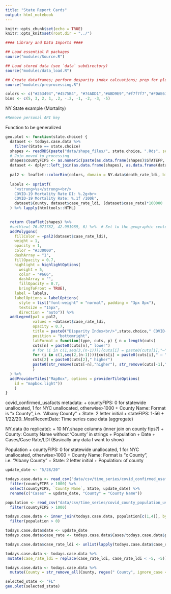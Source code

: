 ```yaml
---
title: "State Report Cards"
output: html_notebook
---
```




```r
knitr::opts_chunk$set(echo = TRUE)
knitr::opts_knit$set(root.dir = "../")
```

```r
#### Library and Data Imports ####

## Load essential R packages
source("modules/Source.R")

## Load stored data (see `data` subdirectory)
source("modules/data_load.R")

## Create dataframes; perform desparity index calcuations; prep for plotting
source("modules/preprocessing.R")

```

```r
colors <- c("#253494","#4575B4", "#74ADD1","#ABD9E9","#f7f7f7","#FDAE61","#F46D43", "#D73027", "#BD0026")
bins <- c(5, 3, 2, 1, .2, -.2, -1, -2, -3, -5)
```

NY State example (Mortality)
```r



#Remove personal API key
```

Function to be generalized

```r
geo.plot <- function(state.choice) {
  dataset <- todays.case.data %>%
    filter(State == state.choice)
  shapes <- readRDS(paste("data/shape_files/", state.choice, ".Rds", sep = ""))
  # Join moved to processing
  shapes$countyFIPS <- as.numeric(paste(as.data.frame(shapes)$STATEFP, as.data.frame(shapes)$COUNTYFP, sep = ''))
  dataset <- dplyr::left_join(as.data.frame(shapes), as.data.frame(dataset), by = c("countyFIPS" = "countyFIPS"))
  
  pal2 <- leaflet::colorBin(colors, domain = NY.data$death_rate_ldi, bins = bins, reverse=FALSE)
    
  labels <- sprintf(
    "<strong>%s</strong><br/>
    COVID-19 Mortality Rate DI: %.2g<br>
    COVID-19 Mortality Rate: %.1f /100k",
    dataset$County, dataset$case_rate_ldi, (dataset$case_rate)*100000
  ) %>% lapply(htmltools::HTML)
  

  return (leaflet(shapes) %>%
  #setView(-76.071782, 42.991989, 6) %>%  # Set to the geographic center of NY
  addPolygons(
    fillColor = ~pal2(dataset$case_rate_ldi),
    weight = 1,
    opacity = 1,
    color = "#330000",
    dashArray = "1",
    fillOpacity = 0.7,
    highlight = highlightOptions(
      weight = 5,
      color = "#666",
      dashArray = "",
      fillOpacity = 0.7,
      bringToFront = TRUE),
    label = labels,
    labelOptions = labelOptions(
      style = list("font-weight" = "normal", padding = "3px 8px"),
      textsize = "15px",
      direction = "auto")) %>% 
  addLegend(pal = pal2, 
            values = ~dataset$case_rate_ldi, 
            opacity = 0.7, 
            title = paste0("Disparity Index<br/>",state.choice," COVID-19 Case Rates"),
            position = "bottomright",
            labFormat = function(type, cuts, p) { n = length(cuts) 
            cuts[n] = paste0(cuts[n]," lower") 
            # for (i in c(1,seq(3,(n-1)))){cuts[i] = paste0(cuts[i],"—")} 
            for (i in c(1,seq(2,(n-1)))){cuts[i] = paste0(cuts[i]," — ")} 
            cuts[2] = paste0(cuts[2]," higher") 
            paste0(str_remove(cuts[-n],"higher"), str_remove(cuts[-1],"—"))
            }
  ) %>%
  addProviderTiles("MapBox", options = providerTileOptions(
    id = "mapbox.light"))
    )
}

```

covid_confirmed_usafacts metadata:
+ countyFIPS: 0 for statewide unallocated, 1 for NYC unallocated, otherwise>1000
+ County Name: Format is "x County", i.e. "Albany County"
+ State: 2 letter initial
+ stateFIPS: 1-56
+ 1/22/20..MostRecentDate: Time series case data (aggregate)

NY.data (to replicate):
+ 10 NY.shape columns (inner join on county fips?)
+ County: County Name without 'County' in strings
+ Population
+ Date
+ Cases/Case Rate/LDI (Basically any data I want to show)

Population
+ countyFIPS: 0 for statewide unallocated, 1 for NYC unallocated, otherwise>1000
+ County Name: Format is "x County", i.e. "Albany County"
+ State: 2 letter initial
+ Population: of county


```r
update_date <- "5/28/20"

todays.case.data <- read_csv("data/csv/time_series/covid_confirmed_usafacts.csv") %>%
  filter(countyFIPS > 1000) %>%
  select(countyFIPS, `County Name`, State, update_date) %>%
  rename(c("Cases" = update_date, "County" = "County Name"))

population <- read_csv("data/csv/time_series/covid_county_population_usafacts.csv") %>%
  filter(countyFIPS > 1000)

todays.case.data <- inner_join(todays.case.data, population[c(1,4)], by=c("countyFIPS" = "countyFIPS")) %>%
  filter(population > 0)

todays.case.data$date <- update_date
todays.case.data$case_rate <- todays.case.data$Cases/todays.case.data$population

todays.case.data$case_rate_ldi <- unlist(lapply(todays.case.data$case_rate, FUN=function(x){-log(pUS.6.cases/x)})) 

todays.case.data <- todays.case.data %>%
 mutate(case_rate_ldi = replace(case_rate_ldi, case_rate_ldi < -5, -5))

todays.case.data <- todays.case.data %>%
  mutate(County = str_remove_all(County, regex(" County", ignore_case = T)))

```

```r
selected_state <- "FL"
geo.plot(selected_state)
```


